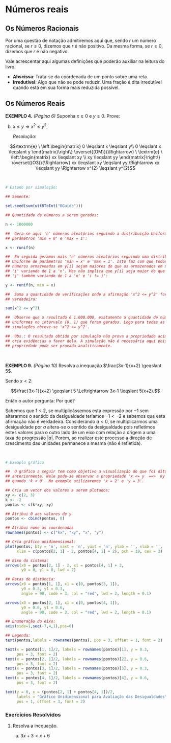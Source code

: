 # Números reais

## Os Números Racionais

Por uma questão de notação admitiremos aqui que, sendo $r$ um número racional,
se $r \leqslant 0$, dizemos que $r$ é não positivo. Da mesma forma, se
$r \geqslant 0$, dizemos que $r$ é não negativo.

Vale acrescentar aqui algumas definições que poderão auxiliar na leitura do
livro.

* **Abscissa**: Trata-se da coordenada de um ponto sobre uma reta.
* **Irredutível**: Algo que não se pode reduzir. Uma fração é dita
irredutível quando está em sua forma mais reduzida possível.

## Os Números Reais

**EXEMPLO 4.** *(Página 6)* Suponha $x \geqslant 0$ e $y \geqslant 0$. Prove:

b) $x \leqslant y \Rightarrow x^{2} \leqslant y^{2}$.

\ \ \ \ \ \ *Resolução*:

$$\textrm{e} \ \left.\begin{matrix} 0 \leqslant x \leqslant y\\ 0 \leqslant x \leqslant y \end{matrix}\right\} \overset{(OM)}{\Rightarrow} \ \textrm{e} \ \left.\begin{matrix} xx \leqslant xy \\ xy \leqslant yy \end{matrix}\right\} \overset{(O3)}{\Rightarrow} xx \leqslant xy \leqslant yy \Rightarrow xx \leqslant yy \Rightarrow x^{2} \leqslant y^{2}$$

\ 

```r
# Estudo por simulação:

## Semente:

set.seed(sum(utf8ToInt("BGuide")))

## Quantidade de números a serem gerados:

n <- 1000000

##  Gera-se aqui 'n' números aleatórios seguindo a distribuição Uniforme de
## parâmetros 'min = 0' e 'max = 1':

x <- runif(n)

##  Em seguida geramos mais 'n' números aleatórios seguindo uma distribuição
## Uniforme de parâmetros 'min = x' e 'max = 1'. Isto faz com que todos os
## números armazenados em y[i] sejam maiores do que os armazenados em x[i], com
## 'i' variando de 1 a 'n'. Mas não implica que y[i] seja maior do que x[j] com
## 'j' também variando de 1 a 'n' e 'i != j':

y <- runif(n, min = x)

##  Soma a quantidade de verificações onde a afirmação 'x^2 <= y^2' for
## verdadeira:

sum(x^2 <= y^2)

##  Observe que o resultado é 1.000.000, exatamente a quantidade de números
## uniformes no intervalo (0, 1) que foram gerados. Logo para todas as
## simulações obteve-se 'x^2 <= y^2'.

##  Obs.: O resultado obtido por simulação não prova a propriedade acima, apenas
## cria evidências a favor dela. A simulação não é necessária aqui pois a
## propriedade pode ser provada analiticamente.
```

\ 

**EXEMPLO 9.** *(Página 10)* Resolva a inequação $\frac{3x-1}{x+2} \geqslant 5$.

Sendo $x < 2$:

$$\frac{3x-1}{x+2} \geqslant 5 \Leftrightarrow 3x-1 \leqslant 5(x+2).$$

Então o autor pergunta: Por quê?

Sabemos que $1 < 2$, se multiplicássemos esta expressão por $-1$ sem alterarmos o sentido da desigualdade teríamos $-1 < -2$ e sabemos que esta afirmação não é verdadeira. Considerando $a < 0$, se multiplicarmos uma desigualdade por $a$ altera-se o sentido da desigualdade pois refletimos estes valores para o outro lado de um eixo com relação a origem a uma taxa de progressão $\left | a \right |$. Porém, ao realizar este processo a direção de crescimento das unidades permanece a mesma (não é refletida).

\ 

```r
# Exemplo gráfico

##  O gráfico a seguir tem como objetivo a visualização do que foi dito
## anteriormente. Nele pode-se observar a propriedade 'x <= y  ==>  ky <= kx'
## quando 'k < 0'. No exemplo utilizaremos 'x = 2' e 'y = 3'.

## Cria um vetor dos valores a serem plotados:
xy <- c(2, 3)
k <- -2
pontos <- c(k*xy, xy)

## Atribui 0 aos valores de y
pontos <- cbind(pontos, 0)

## Atribui nome às coordenadas
rownames(pontos) <- c("kx", "ky", "x", "y")

## Cria gráfico unidimensional:
plot(pontos, bty = 'n', xaxt = 'n', yaxt = 'n', ylab = '', xlab = '',
     xlim = c(pontos[2, 1] - 2, pontos[4, 1] + 2), pch = 19, cex = 2)

## Eixo do sistema:
arrows(x0 = pontos[2, 1] - 2, x1 = pontos[4, 1] + 2,
       y0 = 0, y1 = 0, lwd = 2)

## Retas de distância:
arrows(x0 = pontos[1, 1], x1 = c(0, pontos[3, 1]),
       y0 = 0.3, y1 = 0.3,
       angle = 90, code = 3, col = "red", lwd = 2, length = 0.1)

arrows(x0 = pontos[2, 1], x1 = c(0, pontos[4, 1]),
       y0 = 0.6, y1 = 0.6,
       angle = 90, code = 3, col = "red", lwd = 2, length = 0.1)

## Enumeração do eixo:
axis(side=1,seq(-7,4,1),pos=0)

## Legenda:
text(pontos,labels = rownames(pontos), pos = 3, offset = 1, font = 2)

text(x = pontos[1, 1]/2, labels = rownames(pontos)[1], y = 0.3,
     pos = 3, font = 2)
text(x = pontos[2, 1]/2, labels = rownames(pontos)[2], y = 0.6,
     pos = 3, font = 2)
text(x = pontos[3, 1]/2, labels = rownames(pontos)[3], y = 0.3,
     pos = 3, font = 2)
text(x = pontos[4, 1]/2, labels = rownames(pontos)[4], y = 0.6,
     pos = 3, font = 2)

text(y = 0, x = (pontos[2, 1] + pontos[4, 1])/2,
     labels = "Gráfico Unidimensional para Avaliação das Desigualdades",
     pos = 1, offset = 3, font = 2)


```

### Exercícios Resolvidos

1. Resolva a inequação.

      a) $3x+3 < x+6$

\begin{eqnarray}      
      3x+3 \ (-x) &<& x+6 \ (-x) \nonumber \\
      2x+3 &<& 6 \nonumber \\
      2x+3 \ (-3) &<& 6 \ (-3) \nonumber \\
      2x &<& 3 \nonumber \\
      \frac{2x}{2} &<& \frac{3}{2} \nonumber \\
      x &<& \frac{3}{2} \nonumber
\end{eqnarray}
